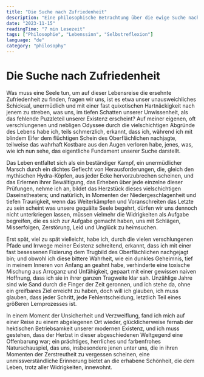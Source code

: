 ```yaml
---
title: "Die Suche nach Zufriedenheit"
description: "Eine philosophische Betrachtung über die ewige Suche nach Zufriedenheit und die Erkenntnis des wahrhaft Wertvollen im Leben."
date: "2023-11-15"
readingTime: "7 min Lesezeit"
tags: ["Philosophie", "Lebenssinn", "Selbstreflexion"]
language: "de"
category: "philosophy"
---
```


# Die Suche nach Zufriedenheit

Was muss eine Seele tun, um auf dieser Lebensreise die ersehnte Zufriedenheit zu finden, fragen wir uns, ist es etwa unser unausweichliches Schicksal, unermüdlich und mit einer fast quixotischen Hartnäckigkeit nach jenem zu streben, was uns, im tiefen Schatten unserer Unwissenheit, als das fehlende Puzzleteil unserer Existenz erscheint? Auf meiner eigenen, oft verschlungenen und nebligen Odyssee durch die vielschichtigen Abgründe des Lebens habe ich, teils schmerzlich, erkannt, dass ich, während ich mit blindem Eifer dem flüchtigen Schein des Oberflächlichen nachjagte, teilweise das wahrhaft Kostbare aus den Augen verloren habe, jenes, was, wie ich nun sehe, das eigentliche Fundament unserer Suche darstellt.

Das Leben entfaltet sich als ein beständiger Kampf, ein unermüdlicher Marsch durch ein dichtes Geflecht von Herausforderungen, die, gleich den mythischen Hydra-Köpfen, aus jeder Ecke hervorzubrechen scheinen, und das Erlernen ihrer Bewältigung, das Erheben über jede einzelne dieser Prüfungen, nehme ich an, bildet das Herzstück dieses vielschichtigen Daseinstheaters; und natürlich, in Momenten der Niedergeschlagenheit und tiefen Traurigkeit, wenn das Weiterkämpfen und Voranschreiten das Letzte zu sein scheint was unsere gequälte Seele begehrt, dürfen wir uns dennoch nicht unterkriegen lassen, müssen vielmehr die Widrigkeiten als Aufgabe begreifen, die es sich zur Aufgabe gemacht haben, uns mit Schlägen, Misserfolgen, Zerstörung, Leid und Unglück zu heimsuchen.

Erst spät, viel zu spät vielleicht, habe ich, durch die vielen verschlungenen Pfade und Irrwege meiner Existenz schreitend, erkannt, dass ich mit einer fast besessenen Fixierung dem Trugbild des Oberflächlichen nachgejagt bin; und obwohl ich diese bittere Wahrheit, wie ein dunkles Geheimnis, tief in meinem Inneren von Anfang an geahnt habe, verhinderte eine toxische Mischung aus Arroganz und Unfähigkeit, gepaart mit einer gewissen naiven Hoffnung, dass ich sie in ihrer ganzen Tragweite klar sah. Unzählige Jahre sind wie Sand durch die Finger der Zeit geronnen, und ich stehe da, ohne ein greifbares Ziel erreicht zu haben, doch will ich glauben, ich muss glauben, dass jeder Schritt, jede Fehlentscheidung, letztlich Teil eines größeren Lernprozesses ist.

In einem Moment der Unsicherheit und Verzweiflung, fand ich mich auf einer Reise zu einem abgelegenen Ort wieder, glücklicherweise fernab der hektischen Betriebsamkeit unserer modernen Existenz, und ich muss gestehen, dass der Herbst in dieser abgeschiedenen Weltgegend eine Offenbarung war; ein prächtiges, herrliches und farbenfrohes Naturschauspiel, das uns, insbesondere jenen unter uns, die in ihren Momenten der Zerstreutheit zu vergessen scheinen, eine unmissverständliche Erinnerung bietet an die erhabene Schönheit, die dem Leben, trotz aller Widrigkeiten, innewohnt. 